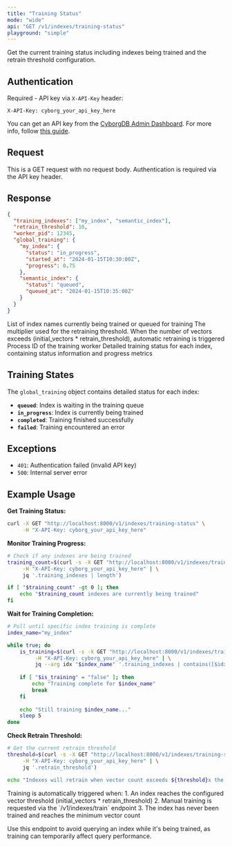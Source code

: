 ```yaml
---
title: "Training Status"
mode: "wide"
api: "GET /v1/indexes/training-status"
playground: "simple"
---
```


Get the current training status including indexes being trained and the retrain threshold configuration.

## Authentication

Required - API key via `X-API-Key` header:

```http
X-API-Key: cyborg_your_api_key_here
```

You can get an API key from the [CyborgDB Admin Dashboard](https://cyborgdb.co). For more info, follow [this guide](../../../intro/get-api-key).

## Request

This is a GET request with no request body. Authentication is required via the API key header.

## Response

```json
{
  "training_indexes": ["my_index", "semantic_index"],
  "retrain_threshold": 10,
  "worker_pid": 12345,
  "global_training": {
    "my_index": {
      "status": "in_progress",
      "started_at": "2024-01-15T10:30:00Z",
      "progress": 0.75
    },
    "semantic_index": {
      "status": "queued",
      "queued_at": "2024-01-15T10:35:00Z"
    }
  }
}
```

<Expandable title="response fields">
  <ResponseField name="training_indexes" type="array[string]">
    List of index names currently being trained or queued for training
  </ResponseField>
  <ResponseField name="retrain_threshold" type="integer">
    The multiplier used for the retraining threshold. When the number of vectors exceeds (initial_vectors * retrain_threshold), automatic retraining is triggered
  </ResponseField>
  <ResponseField name="worker_pid" type="integer">
    Process ID of the training worker
  </ResponseField>
  <ResponseField name="global_training" type="object">
    Detailed training status for each index, containing status information and progress metrics
  </ResponseField>
</Expandable>

## Training States

The `global_training` object contains detailed status for each index:

- **`queued`**: Index is waiting in the training queue
- **`in_progress`**: Index is currently being trained
- **`completed`**: Training finished successfully
- **`failed`**: Training encountered an error

## Exceptions

- `401`: Authentication failed (invalid API key)
- `500`: Internal server error

## Example Usage

**Get Training Status:**
```bash
curl -X GET "http://localhost:8000/v1/indexes/training-status" \
     -H "X-API-Key: cyborg_your_api_key_here"
```

**Monitor Training Progress:**
```bash
# Check if any indexes are being trained
training_count=$(curl -s -X GET "http://localhost:8000/v1/indexes/training-status" \
     -H "X-API-Key: cyborg_your_api_key_here" | \
     jq '.training_indexes | length')

if [ "$training_count" -gt 0 ]; then
    echo "$training_count indexes are currently being trained"
fi
```

**Wait for Training Completion:**
```bash
# Poll until specific index training is complete
index_name="my_index"

while true; do
    is_training=$(curl -s -X GET "http://localhost:8000/v1/indexes/training-status" \
         -H "X-API-Key: cyborg_your_api_key_here" | \
         jq --arg idx "$index_name" '.training_indexes | contains([$idx])')
    
    if [ "$is_training" = "false" ]; then
        echo "Training complete for $index_name"
        break
    fi
    
    echo "Still training $index_name..."
    sleep 5
done
```

**Check Retrain Threshold:**
```bash
# Get the current retrain threshold
threshold=$(curl -s -X GET "http://localhost:8000/v1/indexes/training-status" \
     -H "X-API-Key: cyborg_your_api_key_here" | \
     jq '.retrain_threshold')

echo "Indexes will retrain when vector count exceeds ${threshold}x the initial training size"
```

<Note>
Training is automatically triggered when:
1. An index reaches the configured vector threshold (initial_vectors * retrain_threshold)
2. Manual training is requested via the `/v1/indexes/train` endpoint
3. The index has never been trained and reaches the minimum vector count
</Note>

<Tip>Use this endpoint to avoid querying an index while it's being trained, as training can temporarily affect query performance.</Tip>